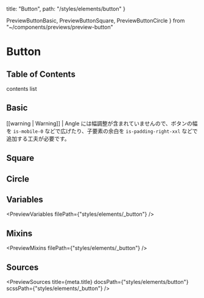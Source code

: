   title: "Button",
  path: "/styles/elements/button"
}

  PreviewButtonBasic,
  PreviewButtonSquare,
  PreviewButtonCircle
} from "~/components/previews/preview-button"

# Button

## Table of Contents

contents list

## Basic

<PreviewButtonBasic />

[[warning | Warning]]
| Angle には幅調整が含まれていませんので、ボタンの幅を `is-mobile-0` などで広げたり、子要素の余白を `is-padding-right-xxl` などで追加する工夫が必要です。

## Square

<PreviewButtonSquare />

## Circle

<PreviewButtonCircle />

## Variables

<PreviewVariables filePath={"styles/elements/_button"} />

## Mixins

<PreviewMixins filePath={"styles/elements/_button"} />

## Sources

<PreviewSources
  title={meta.title}
  docsPath={"styles/elements/button"}
  scssPath={"styles/elements/_button"}
/>
